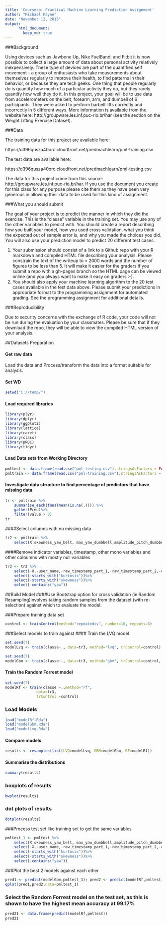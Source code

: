 ```yaml
---
title: 'Coursera: Practical Machine Learning Prediction Assignment'
author: "Michael Payne"
date: "November 12, 2015"
output:  
      html_document:  
        keep_md: true  
---
```


###Background

Using devices such as Jawbone Up, Nike FuelBand, and Fitbit it is now possible to collect a large amount of data about personal activity relatively inexpensively. These type of devices are part of the quantified self movement - a group of enthusiasts who take measurements about themselves regularly to improve their health, to find patterns in their behavior, or because they are tech geeks. One thing that people regularly do is quantify how much of a particular activity they do, but they rarely quantify how well they do it. In this project, your goal will be to use data from accelerometers on the belt, forearm, arm, and dumbell of 6 participants. They were asked to perform barbell lifts correctly and incorrectly in 5 different ways. More information is available from the website here: http://groupware.les.inf.puc-rio.br/har (see the section on the Weight Lifting Exercise Dataset). 

###Data 

The training data for this project are available here: 

https://d396qusza40orc.cloudfront.net/predmachlearn/pml-training.csv

The test data are available here: 

https://d396qusza40orc.cloudfront.net/predmachlearn/pml-testing.csv

The data for this project come from this source: http://groupware.les.inf.puc-rio.br/har. If you use the document you create for this class for any purpose please cite them as they have been very generous in allowing their data to be used for this kind of assignment. 

###What you should submit

The goal of your project is to predict the manner in which they did the exercise. This is the "classe" variable in the training set. You may use any of the other variables to predict with. You should create a report describing how you built your model, how you used cross validation, what you think the expected out of sample error is, and why you made the choices you did. You will also use your prediction model to predict 20 different test cases. 

1. Your submission should consist of a link to a Github repo with your R markdown and compiled HTML file describing your analysis. Please constrain the text of the writeup to < 2000 words and the number of figures to be less than 5. It will make it easier for the graders if you submit a repo with a gh-pages branch so the HTML page can be viewed online (and you always want to make it easy on graders :-).
2. You should also apply your machine learning algorithm to the 20 test cases available in the test data above. Please submit your predictions in appropriate format to the programming assignment for automated grading. See the programming assignment for additional details. 

###Reproducibility 

Due to security concerns with the exchange of R code, your code will not be run during the evaluation by your classmates. Please be sure that if they download the repo, they will be able to view the compiled HTML version of your analysis. 

##Datasets Preparation

#### Get raw data
Load the data and Process/transform the data into a format suitable for analysis.

#### Set WD
```r
setwd("C://temp/")
```

#### Load required libraries
```r
library(plyr)
library(dplyr)
library(ggplot2)
library(lattice)
library(caret)
library(class)
library(pROC)
library(tidyr)
```

#### Load Data sets from Working Directory

```r
pmltest <- data.frame(read.csv("pml-testing.csv"),stringsAsFactors = FALSE)
pmltrain <- data.frame(read.csv("pml-training.csv"),stringsAsFactors = FALSE)
```


#### Investigate data structure to find percentage of predictors that have missing data

```r
tr <- pmltrain %>%
    summarise_each(funs(mean(is.na(.)))) %>%
    gather(Pred)%>%
    filter(value > 0)
tr
```

####Select columns with no missing data

```r
tr2 <- pmltrain %>%
    select(X:skewness_yaw_belt, max_yaw_dumbbell,amplitude_pitch_dumbbell,amplitude_yaw_dumbbell,gyros_dumbbell_x:skewness_yaw_forearm,max_yaw_dumbbell,min_yaw_dumbbell,amplitude_yaw_dumbbell,total_accel_dumbbell,gyros_dumbbell_x:skewness_yaw_forearm,max_yaw_forearm,min_yaw_forearm,amplitude_yaw_forearm,total_accel_forearm,gyros_forearm_x:classe,-amplitude_pitch_dumbbell)
```

####Remove indicator variables, timestamp, other mono variables and other coloumns with mostly null variables

```r
tr3 <- tr2 %>%
    select(-X,-user_name,-raw_timestamp_part_1,-raw_timestamp_part_2,-cvtd_timestamp,-new_window,-num_window)%>%
    select(-starts_with("kurtosis"))%>%
    select(-starts_with("skewness"))%>%
    select(-contains("yaw"))
```

##Build Model
####Use Bootstrap option for cross validation (ie Random Resampling)involves taking random samples from the dataset (with re-selection) against which to evaluate the model.

###Prepare training data set

```r
control <- trainControl(method="repeatedcv", number=10, repeats=3)
```

###Select models to train against
#### Train the LVQ model
```r
set.seed(7)
modelLvq <- train(classe~., data=tr3, method="lvq", trControl=control)
```


```r
set.seed(7)
modelGbm <- train(classe~., data=tr3, method="gbm", trControl=control, verbose=FALSE)
```


#### Train the Random Forrest model
```r
set.seed(7)
modelRf <- train(classe ~.,method="rf",
              data=tr3, 
              trControl =control)
```
### Load Models
```r
load("modelRf.Rda")
load("modelGbm.Rda")
load("modelLvq.Rda")
```

#### Compare models

```r
results <- resamples(list(LVQ=modelLvq, GBM=modelGbm, RF=modelRf))
```

#### Summarise the distributions
```r
summary(results)
```

### boxplots of results
```r
bwplot(results)
```

### dot plots of results
```r
dotplot(results)
```

###Process test set like training set to get the same variables

```r
pmltest_1 <- pmltest %>%
    select(X:skewness_yaw_belt, max_yaw_dumbbell,amplitude_pitch_dumbbell,amplitude_yaw_dumbbell,gyros_dumbbell_x:skewness_yaw_forearm,max_yaw_dumbbell,min_yaw_dumbbell,amplitude_yaw_dumbbell,total_accel_dumbbell,gyros_dumbbell_x:skewness_yaw_forearm,max_yaw_forearm,min_yaw_forearm,amplitude_yaw_forearm,total_accel_forearm,gyros_forearm_x:magnet_forearm_z,-amplitude_pitch_dumbbell) %>%
    select(-X,-user_name,-raw_timestamp_part_1,-raw_timestamp_part_2,-cvtd_timestamp,-new_window,-num_window)%>%
    select(-starts_with("kurtosis"))%>%
    select(-starts_with("skewness"))%>%
    select(-contains("yaw"))    
```

###Plot the best 2 models against each other

```r
pred1 <- predict(modelGbm,pmltest_1); pred2 <- predict(modelRf,pmltest_1)
qplot(pred1,pred2,data=pmltest_1)
```

### Select the Random Forrest model on the test set, as this is shown to have the highest mean accuracy at 99.17%


```r
pred21 <- data.frame(predict(modelRf,pmltest))
pred21
```




